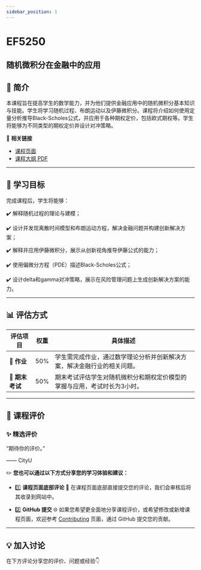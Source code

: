 ```yaml
---
sidebar_position: 1
---
```


# EF5250
## 随机微积分在金融中的应用

## **📘 简介**
本课程旨在提高学生的数学能力，并为他们提供金融应用中的随机微积分基本知识与技能。学生将学习随机过程、布朗运动以及伊藤微积分。课程将介绍如何使用定量分析推导Black-Scholes公式，并应用于各种期权定价，包括欧式期权等。学生将能够为不同类型的期权定价并设计对冲策略。

🔗 **相关链接**
- [课程页面](https://www.cityu.edu.hk/catalogue/pg/202425/course/EF5250.htm)
- [课程大纲 PDF](https://www.cityu.edu.hk/catalogue/pg/202425/course/EF5250.pdf)

---

## **🎯 学习目标**

完成课程后，学生将能够：

✔️ 解释随机过程的理论与建模；

✔️ 设计并发现离散时间模型和布朗运动方程，解决金融问题并构建创新解决方案；

✔️ 解释并应用伊藤微积分，展示从创新视角推导伊藤公式的能力；

✔️ 使用偏微分方程（PDE）描述Black-Scholes公式；

✔️ 设计delta和gamma对冲策略，展示在风险管理问题上生成创新解决方案的能力。

---

## **📊 评估方式**

| **评估项目**          | **权重** | **具体描述**                                                                                       |
|----------------------|---------|---------------------------------------------------------------------------------------------------|
| **📄 作业**           | 50%     | 学生需完成作业，通过数学理论分析并创新解决方案，解决金融行业的相关问题。                      |
| **📝 期末考试**       | 50%     | 期末考试评估学生对随机微积分和期权定价模型的掌握与应用，考试时长为3小时。                     |

---

## **💬 课程评价**

### ✨ **精选评价**
<div className={commentStyles.commentBox}>
    <p className={commentStyles.commentText}>
        “期待你的评价。”
    </p>
    <p className={commentStyles.commentAuthor}>—— CityU</p>
</div>

✏️ **您也可以通过以下方式分享您的学习体验和建议：**

- 1️⃣ **课程页面底部评论**
💬 在课程页面底部直接提交您的评论，我们会审核后将其收录到网站中。

- 2️⃣ **GitHub 提交**
🌐 如果您希望更全面地分享课程评价，或希望修改或新增课程页面，欢迎参考 [Contributing](/contributing) 页面，通过 GitHub 提交您的贡献。



---

## **💡 加入讨论**

在下方评论分享您的评价、问题或经验👇
<Utterances />
